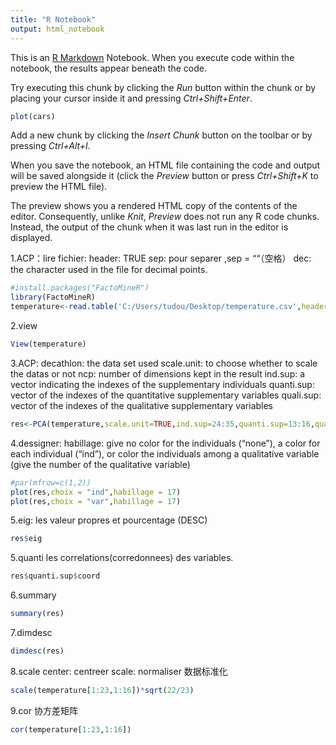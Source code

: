 ```yaml
---
title: "R Notebook"
output: html_notebook
---
```


This is an [R Markdown](http://rmarkdown.rstudio.com) Notebook. When you execute code within the notebook, the results appear beneath the code. 

Try executing this chunk by clicking the *Run* button within the chunk or by placing your cursor inside it and pressing *Ctrl+Shift+Enter*. 

```r
plot(cars)
```

Add a new chunk by clicking the *Insert Chunk* button on the toolbar or by pressing *Ctrl+Alt+I*.

When you save the notebook, an HTML file containing the code and output will be saved alongside it (click the *Preview* button or press *Ctrl+Shift+K* to preview the HTML file).

The preview shows you a rendered HTML copy of the contents of the editor. Consequently, unlike *Knit*, *Preview* does not run any R code chunks. Instead, the output of the chunk when it was last run in the editor is displayed.


1.ACP：lire fichier:
header: TRUE
sep: pour separer ,sep = ""（空格）
dec: the character used in the file for decimal points.
```r
#install.packages("FactoMineR")
library(FactoMineR)
temperature<-read.table('C:/Users/tudou/Desktop/temperature.csv',header = TRUE,sep = ';',dec = '.',row.names = 1)
```

2.view
```r
View(temperature)
```

3.ACP: 
decathlon: the data set used
scale.unit: to choose whether to scale the datas or not
ncp: number of dimensions kept in the result
ind.sup: a vector indicating the indexes of the supplementary individuals
quanti.sup: vector of the indexes of the quantitative supplementary variables
quali.sup: vector of the indexes of the qualitative supplementary variables
```r
res<-PCA(temperature,scale.unit=TRUE,ind.sup=24:35,quanti.sup=13:16,quali.sup=17)
```

4.dessigner:
habillage: give no color for the individuals ("none"), a color for each individual ("ind"), or color the individuals among a qualitative variable (give the number of the qualitative variable)
```r
#par(mfrow=c(1,2))
plot(res,choix = "ind",habillage = 17)
plot(res,choix = "var",habillage = 17)
```

5.eig:
les valeur propres et pourcentage (DESC)
```r
res$eig
```

5.quanti
les correlations(corredonnees) des variables.
```r
res$quanti.sup$coord
```

6.summary
```r
summary(res)
```

7.dimdesc
```r
dimdesc(res)
```

8.scale
center: centreer
scale: normaliser
数据标准化
```r
scale(temperature[1:23,1:16])*sqrt(22/23)
```

9.cor
协方差矩阵
```r
cor(temperature[1:23,1:16])
```

